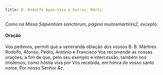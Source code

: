 ```yaml
---
title: B. Rodolfo Água-Viva e Outros, Márts
---
```


<em>Como na Missa Sapiéntiam sanctórum, página muitosmartires2, excepto:</em>

#### Oração

<div class="container-fluid">
  <div class="row">
    <span class="text-justify"></span>
<span class="text-justify">
      Vos pedimos, permiti que a veneranda oblação dos vossos B. B. Mártires
      Rodolfo, Afonso, Pedro, António e Francisco Vos recomende as nossas
      orações, a fim de que, pelo seu exemplo e intercessão, também nos
      imolemos, como hóstia viva por Vós recebida, em honra do vosso santo nome.
      Por nosso Senhor <em>&c.</em>
    </span>
</div>
